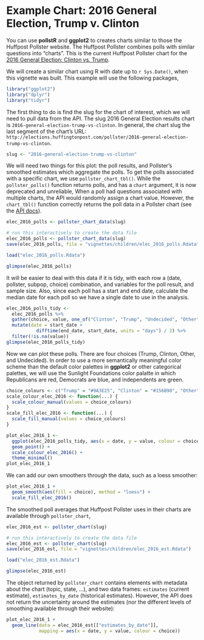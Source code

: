 # Example Chart: 2016 General Election, Trump v. Clinton

You can use **pollstR** and **ggplot2** to creates charts similar to those the Huffpost Pollster website.
The Huffpost Pollster combines polls with similar questions into "charts".
This is the current Huffpost Pollster chart for the [2016 General Election: Clinton vs. Trump](http://elections.huffingtonpost.com/pollster/2016-general-election-trump-vs-clinton).

<script src="http://elections.huffingtonpost.com/pollster/2016-general-election-trump-vs-clinton/embed.js"></script>

We will create a similar chart using R with date up to `r Sys.Date()`, when this vignette was built.
This example will use the following packages,
```r
library("ggplot2")
library("dplyr")
library("tidyr")
```

The first thing to do is find the slug for the chart of interest, which we will need to pull data from the API.
The slug 2016 General Election results chart is `2016-general-election-trump-vs-clinton`.
In general, the chart slug the last segment of the chart's URL: `http://elections.huffingtonpost.com/pollster/2016-general-election-trump-vs-clinton`.
```r
slug <- "2016-general-election-trump-vs-clinton"
```

We will need two things for this plot: the poll results, and Pollster's smoothed estimates which aggregate the polls.
To get the polls associated with a specific chart, we use `pollster_chart_tbl()`. 
While the `pollster_polls()` function returns polls, and has a `chart` argument, it is now deprecated and unreliable, 
When a poll had questions associated with multiple charts, the API would randomly assign a chart value.
However, the `chart_tbl()` function correctly returns the poll data in a Pollster chart (see the [API docs](http://elections.huffingtonpost.com/pollster/api#chart-csv)).
```r
elec_2016_polls <- pollster_chart_data(slug)
```
```r
# run this interactively to create the data file
elec_2016_polls <- pollster_chart_data(slug)
save(elec_2016_polls, file = "vignettes/children/elec_2016_polls.Rdata")
```
```r
load("elec_2016_polls.Rdata")
```
```r
glimpse(elec_2016_polls)
```
It will be easier to deal with this data if it is tidy, with each row a (date, pollster, subpop, choice) combination, 
and variables for the poll result, and sample size.
Also, since each poll has a start and end date, calculate the median date for each poll so we have a single date to 
use in the analysis.
```r
elec_2016_polls_tidy <-
  elec_2016_polls %>%
  gather(choice, value, one_of("Clinton", "Trump", "Undecided", "Other")) %>%
  mutate(date = start_date +
           difftime(end_date, start_date, units = "days") / 2) %>%
  filter(!is.na(value))
glimpse(elec_2016_polls_tidy)
```

Now we can plot these polls. There are four choices (Trump, Clinton, Other, and Undecided).
In order to use a more semantically meaningful color scheme than the default color palettes in 
**ggplot2** or other categorical palettes, we will use the Sunlight Foundations color palatte 
in which Republicans are red, Democrats are blue, and independents are green.
```r
choice_colours <- c("Trump" = "#9A3E25", "Clinton" = "#156B90", "Other" = "#708259", "Undecided" = "#978F80")
scale_colour_elec_2016 <- function(...) {
  scale_colour_manual(values = choice_colours)
}
scale_fill_elec_2016 <- function(...) {
  scale_fill_manual(values = choice_colours)
}

plot_elec_2016_1 <-
  ggplot(elec_2016_polls_tidy, aes(x = date, y = value, colour = choice)) +
  geom_point() +
  scale_colour_elec_2016() +
  theme_minimal()
plot_elec_2016_1
```
We can add our own smoothers through the data, such as a loess smoother:
```r
plot_elec_2016_1 +
  geom_smooth(aes(fill = choice), method = "loess") +
  scale_fill_elec_2016()
```

The smoothed poll averages that Huffpost Pollster uses in their charts are available 
through `pollster_chart`,
```r
elec_2016_est <- pollster_chart(slug)
```
```r
# run this interactively to create the data file
elec_2016_est <- pollster_chart(slug)
save(elec_2016_est, file = "vignettes/children/elec_2016_est.Rdata")
```
```r
load("elec_2016_est.Rdata")
```
```r
glimpse(elec_2016_est)
```
The object returned by `pollster_chart` contains elements with metadata about the chart (topic, state, ...),
and two data frames: `estimates` (current estimate), `estimates_by_date` (historical estimates).
However, the API does not return the uncertainty around the estimates (nor the different levels of smoothing available through their website):
```r
plot_elec_2016_1 +
  geom_line(data = elec_2016_est[["estimates_by_date"]],
            mapping = aes(x = date, y = value, colour = choice))
```
